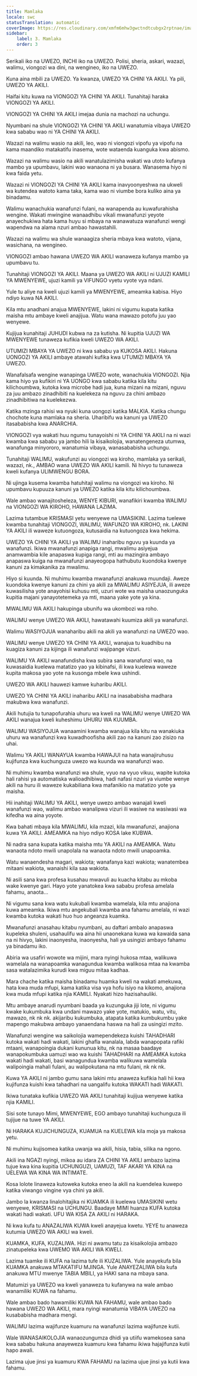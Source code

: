 ```yaml
---
title: Mamlaka
locale: swc
statusTranslation: automatic
coverImage: https://res.cloudinary.com/xmfm6mhw3gwctndtcubgx2rptnae/image/upload/v1740337243/small_cover_educacion_fundamental_a051170f1c.webp
sidebar:
    label: 3. Mamlaka
    order: 3
---
```

Serikali iko na UWEZO, INCHI iko na UWEZO. Polisi, sheria, askari, wazazi, walimu, viongozi wa dini, na wengineo, iko na UWEZO.

Kuna aina mbili za UWEZO. Ya kwanza, UWEZO YA CHINI YA AKILI. Ya pili, UWEZO YA AKILI.

Haifai kitu kuwa na VIONGOZI YA CHINI YA AKILI. Tunahitaji haraka VIONGOZI YA AKILI.

VIONGOZI YA CHINI YA AKILI imejaa dunia na machozi na uchungu.

Nyumbani na shule VIONGOZI YA CHINI YA AKILI wanatumia vibaya UWEZO kwa sababu wao ni YA CHINI YA AKILI.

Wazazi na walimu wasio na akili, leo, wao ni viongozi vipofu ya vipofu na kama maandiko matakatifu inasema, wote wataenda kuanguka kwa abismo.

Wazazi na walimu wasio na akili wanatulazimisha wakati wa utoto kufanya mambo ya upumbavu, lakini wao wanaona ni ya busara. Wanasema hiyo ni kwa faida yetu.

Wazazi ni VIONGOZI YA CHINI YA AKILI kama inavyoonyeshwa na ukweli wa kutendea watoto kama taka, kama wao ni viumbe bora kuliko aina ya binadamu.

Walimu wanachukia wanafunzi fulani, na wanapenda au kuwafurahisha wengine. Wakati mwingine wanaadhibu vikali mwanafunzi yeyote anayechukiwa hata kama huyu si mbaya na wanawatuza wanafunzi wengi wapendwa na alama nzuri ambao hawastahili.

Wazazi na walimu wa shule wanaagiza sheria mbaya kwa watoto, vijana, wasichana, na wengineo.

VIONGOZI ambao hawana UWEZO WA AKILI wanaweza kufanya mambo ya upumbavu tu.

Tunahitaji VIONGOZI YA AKILI. Maana ya UWEZO WA AKILI ni UJUZI KAMILI YA MWENYEWE, ujuzi kamili ya VIFUNGO vyetu vyote vya ndani.

Yule tu aliye na kweli ujuzi kamili ya MWENYEWE, ameamka kabisa. Hiyo ndiyo kuwa NA AKILI.

Kila mtu anadhani anajua MWENYEWE, lakini ni vigumu kupata katika maisha mtu ambaye kweli anajijua. Watu wana mawazo potofu juu yao wenyewe.

Kujijua kunahitaji JUHUDI kubwa na za kutisha. Ni kupitia UJUZI WA MWENYEWE tunaweza kufikia kweli UWEZO WA AKILI.

UTUMIZI MBAYA YA UWEZO ni kwa sababu ya KUKOSA AKILI. Hakuna UONGOZI YA AKILI ambaye atawahi kufika kwa UTUMIZI MBAYA YA UWEZO.

Wanafalsafa wengine wanapinga UWEZO wote, wanachukia VIONGOZI. Njia kama hiyo ya kufikiri ni YA UONGO kwa sababu katika kila kitu kilichoumbwa, kutoka kwa microbe hadi jua, kuna mizani na mizani, nguvu za juu ambazo zinadhibiti na kuelekeza na nguvu za chini ambazo zinadhibitiwa na kuelekezwa.

Katika mzinga rahisi wa nyuki kuna uongozi katika MALKIA. Katika chungu chochote kuna mamlaka na sheria. Uharibifu wa kanuni ya UWEZO itasababisha kwa ANARCHIA.

VIONGOZI vya wakati huu ngumu tunayoishi ni YA CHINI YA AKILI na ni wazi kwamba kwa sababu ya jambo hili la kisaikolojia, wanatengeneza utumwa, wanafunga minyororo, wanatumia vibaya, wanasababisha uchungu.

Tunahitaji WALIMU, wakufunzi au viongozi wa kiroho, mamlaka ya serikali, wazazi, nk., AMBAO wana UWEZO WA AKILI kamili. Ni hivyo tu tunaweza kweli kufanya ULIMWENGU BORA.

Ni ujinga kusema kwamba hatuhitaji walimu na viongozi wa kiroho. Ni upumbavu kupuuza kanuni ya UWEZO katika kila kitu kilichoumbwa.

Wale ambao wanajitosheleza, WENYE KIBURI, wanafikiri kwamba WALIMU na VIONGOZI WA KIROHO, HAWANA LAZIMA.

Lazima tutambue KRISMASI yetu wenyewe na UMASIKINI. Lazima tuelewe kwamba tunahitaji VIONGOZI, WALIMU, WAFUNZO WA KIROHO, nk. LAKINI YA AKILI ili waweze kutuongoza, kutusaidia na kutuongoza kwa hekima.

UWEZO YA CHINI YA AKILI ya WALIMU inaharibu nguvu ya kuunda ya wanafunzi. Ikiwa mwanafunzi anapiga rangi, mwalimu asiyejua anamwambia kile anapaswa kupiga rangi, mti au mazingira ambayo anapaswa kuiga na mwanafunzi anayeogopa hathubutu kuondoka kwenye kanuni za kimakanika za mwalimu.

Hiyo si kuunda. Ni muhimu kwamba mwanafunzi anakuwa muundaji. Aweze kuondoka kwenye kanuni za chini ya akili za MWALIMU ASIYEJUA, ili aweze kuwasilisha yote anayohisi kuhusu mti, uzuri wote wa maisha unaozunguka kupitia majani yanayotetemeka ya mti, maana yake yote ya kina.

MWALIMU WA AKILI hakupinga ubunifu wa ukombozi wa roho.

WALIMU wenye UWEZO WA AKILI, hawatawahi kuumiza akili ya wanafunzi.

Walimu WASIYOJUA wanaharibu akili na akili ya wanafunzi na UWEZO wao.

WALIMU wenye UWEZO YA CHINI YA AKILI, wanajua tu kuadhibu na kuagiza kanuni za kijinga ili wanafunzi wajipange vizuri.

WALIMU YA AKILI wanafundisha kwa subira sana wanafunzi wao, na kuwasaidia kuelewa matatizo yao ya kibinafsi, ili kwa kuelewa waweze kupita makosa yao yote na kusonga mbele kwa ushindi.

UWEZO WA AKILI hauwezi kamwe kuharibu AKILI.

UWEZO YA CHINI YA AKILI inaharibu AKILI na inasababisha madhara makubwa kwa wanafunzi.

Akili hutujia tu tunapofurahia uhuru wa kweli na WALIMU wenye UWEZO WA AKILI wanajua kweli kuheshimu UHURU WA KUUMBA.

WALIMU WASIYOJUA wanaamini kwamba wanajua kila kitu na wanakiuka uhuru wa wanafunzi kwa kuwadhoofisha akili zao na kanuni zao zisizo na uhai.

Walimu YA AKILI WANAYUA kwamba HAWAJUI na hata wanajiruhusu kujifunza kwa kuchunguza uwezo wa kuunda wa wanafunzi wao.

Ni muhimu kwamba wanafunzi wa shule, vyuo na vyuo vikuu, wapite kutoka hali rahisi ya automatiska walioadhibiwa, hadi nafasi nzuri ya viumbe wenye akili na huru ili waweze kukabiliana kwa mafanikio na matatizo yote ya maisha.

Hii inahitaji WALIMU YA AKILI, wenye uwezo ambao wanajali kweli wanafunzi wao, walimu ambao wanalipwa vizuri ili wasiwe na wasiwasi wa kifedha wa aina yoyote.

Kwa bahati mbaya kila MWALIMU, kila mzazi, kila mwanafunzi, anajiona kuwa YA AKILI. AMEAMKA na hiyo ndiyo KOSA lake KUBWA.

Ni nadra sana kupata katika maisha mtu YA AKILI na AMEAMKA. Watu wanaota ndoto mwili unapolala na wanaota ndoto mwili unapoamka.

Watu wanaendesha magari, wakiota; wanafanya kazi wakiota; wanatembea mitaani wakiota, wanaishi kila saa wakiota.

Ni asili sana kwa profesa kusahau mwavuli au kuacha kitabu au mkoba wake kwenye gari. Hayo yote yanatokea kwa sababu profesa amelala fahamu, anaota...

Ni vigumu sana kwa watu kukubali kwamba wamelala, kila mtu anajiona kuwa ameamka. Ikiwa mtu angekubali kwamba ana fahamu amelala, ni wazi kwamba kutoka wakati huo huo angeanza kuamka.

Mwanafunzi anasahau kitabu nyumbani, au daftari ambalo anapaswa kupeleka shuleni, usahaulifu wa aina hii unaonekana kuwa wa kawaida sana na ni hivyo, lakini inaonyesha, inaonyesha, hali ya usingizi ambayo fahamu ya binadamu iko.

Abiria wa usafiri wowote wa mijini, mara nyingi hukosa mtaa, walikuwa wamelala na wanapoamka wanagundua kwamba walikosa mtaa na kwamba sasa watalazimika kurudi kwa miguu mitaa kadhaa.

Mara chache katika maisha binadamu huamka kweli na wakati amekuwa, hata kwa muda mfupi, kama katika visa vya hofu isiyo na kikomo, anajiona kwa muda mfupi katika njia KAMILI. Nyakati hizo hazisahauliki.

Mtu ambaye anarudi nyumbani baada ya kuzunguka jiji lote, ni vigumu kwake kukumbuka kwa undani mawazo yake yote, matukio, watu, vitu, mawazo, nk nk nk. akijaribu kukumbuka, atapata katika kumbukumbu yake mapengo makubwa ambayo yanaendana haswa na hali za usingizi mzito.

Wanafunzi wengine wa saikolojia wamependekeza kuishi TAHADHARI kutoka wakati hadi wakati, lakini ghafla wanalala, labda wanapopata rafiki mtaani, wanapoingia dukani kununua kitu, nk na masaa baadaye wanapokumbuka uamuzi wao wa kuishi TAHADHARI na AMEAMKA kutoka wakati hadi wakati, basi wanagundua kwamba walikuwa wamelala walipoingia mahali fulani, au walipokutana na mtu fulani, nk nk nk.

Kuwa YA AKILI ni jambo gumu sana lakini mtu anaweza kufikia hali hii kwa kujifunza kuishi kwa tahadhari na uangalifu kutoka WAKATI hadi WAKATI.

Ikiwa tunataka kufikia UWEZO WA AKILI tunahitaji kujijua wenyewe katika njia KAMILI.

Sisi sote tunayo Mimi, MWENYEWE, EGO ambayo tunahitaji kuchunguza ili tujijue na tuwe YA AKILI.

Ni HARAKA KUJICHUNGUZA, KUAMUA na KUELEWA kila moja ya makosa yetu.

Ni muhimu kujisomea katika uwanja wa akili, hisia, tabia, silika na ngono.

Akili ina NGAZI nyingi, mikoa au idara ZA CHINI YA AKILI ambazo lazima tujue kwa kina kupitia UCHUNGUZI, UAMUZI, TAF AKARI YA KINA na UELEWA WA KINA WA INTIMATE.

Kosa lolote linaweza kutoweka kutoka eneo la akili na kuendelea kuwepo katika viwango vingine vya chini ya akili.

Jambo la kwanza linalohitajika ni KUAMKA ili kuelewa UMASIKINI wetu wenyewe, KRISMASI na UCHUNGU. Baadaye MIMI huanza KUFA kutoka wakati hadi wakati. UFU WA KISA ZA AKILI ni HARAKA.

Ni kwa kufa tu ANAZALIWA KUWA kweli anayejua kwetu. YEYE tu anaweza kutumia UWEZO WA AKILI wa kweli.

KUAMKA, KUFA, KUZALIWA. Hizi ni awamu tatu za kisaikolojia ambazo zinatupeleka kwa UWEMO WA AKILI WA KWELI.

Lazima tuamke ili KUFA na lazima tufe ili KUZALIWA. Yule anayekufa bila KUAMKA anakuwa MTAKATIFU MJINGA. Yule ANAYEZALIWA bila kufa anakuwa MTU mwenye TABIA MBILI, ya HAKI sana na mbaya sana.

Matumizi ya UWEZO wa kweli yanaweza tu kufanywa na wale ambao wanamiliki KUWA na fahamu.

Wale ambao bado hawamiliki KUWA NA FAHAMU, wale ambao bado hawana UWEZO WA AKILI, mara nyingi wanatumia VIBAYA UWEZO na kusababisha madhara mengi.

WALIMU lazima wajifunze kuamuru na wanafunzi lazima wajifunze kutii.

Wale WANASAIKOLOJIA wanaozungumza dhidi ya utiifu wamekosea sana kwa sababu hakuna anayeweza kuamuru kwa fahamu ikiwa hajajifunza kutii hapo awali.

Lazima ujue jinsi ya kuamuru KWA FAHAMU na lazima ujue jinsi ya kutii kwa fahamu.

